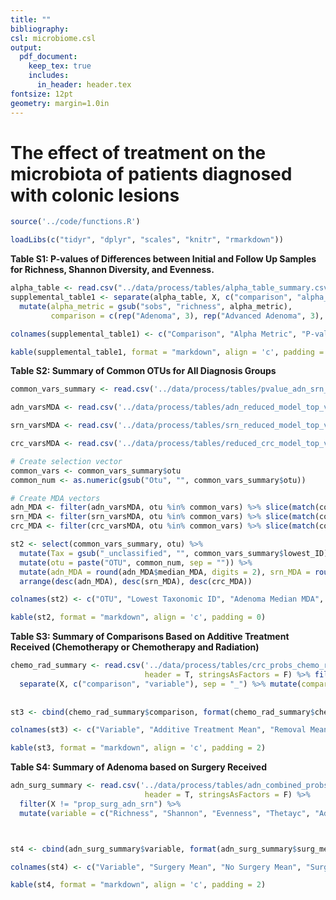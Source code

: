 ---
title: ""
bibliography:
csl: microbiome.csl
output:
  pdf_document:
    keep_tex: true
    includes:
      in_header: header.tex
fontsize: 12pt
geometry: margin=1.0in
---

# The effect of treatment on the microbiota of patients diagnosed with colonic lesions

\vspace{10mm}

\begin{center}
Marc A Sze, Nielson T Baxter, Mack T Ruffin IV, Mary AM Rogers, and Patrick D Schloss

\vspace{10mm}

Supplemental
\end{center}


\newpage

```{r knitr_settings, eval=TRUE, echo=FALSE, warning=FALSE, message=FALSE}

source('../code/functions.R')

loadLibs(c("tidyr", "dplyr", "scales", "knitr", "rmarkdown"))

```



**Table S1: P-values of Differences between Initial and Follow Up Samples for Richness, Shannon Diversity, and Evenness.**

```{r supplemental_table1, echo=FALSE, message=FALSE, warning=FALSE}

alpha_table <- read.csv("../data/process/tables/alpha_table_summary.csv", header = T, stringsAsFactors = F)
supplemental_table1 <- separate(alpha_table, X, c("comparison", "alpha_metric"), sep="_") %>% 
  mutate(alpha_metric = gsub("sobs", "richness", alpha_metric), 
         comparison = c(rep("Adenoma", 3), rep("Advanced Adenoma", 3), rep("Carcinoma", 3)))

colnames(supplemental_table1) <- c("Comparison", "Alpha Metric", "P-value", "BH Adjusted P-value")

kable(supplemental_table1, format = "markdown", align = 'c', padding = 2)
```


\newpage

\newcommand{\blandscape}{\begin{landscape}}
\newcommand{\elandscape}{\end{landscape}}

**Table S2: Summary of Common OTUs for All Diagnosis Groups**

\footnotesize

```{r supplemental_table2, echo=FALSE, message=FALSE, warning=FALSE}

common_vars_summary <- read.csv('../data/process/tables/pvalue_adn_srn_crc_common_imp_vars.csv', header = T, row.names = 1, stringsAsFactors = F)

adn_varsMDA <- read.csv('../data/process/tables/adn_reduced_model_top_vars_MDA_Summary.csv', header = T, stringsAsFactors = F)

srn_varsMDA <- read.csv('../data/process/tables/srn_reduced_model_top_vars_MDA_Summary.csv', header = T, stringsAsFactors = F)

crc_varsMDA <- read.csv('../data/process/tables/reduced_crc_model_top_vars_MDA_Summary.csv', header = T, stringsAsFactors = F)

# Create selection vector
common_vars <- common_vars_summary$otu
common_num <- as.numeric(gsub("Otu", "", common_vars_summary$otu))

# Create MDA vectors
adn_MDA <- filter(adn_varsMDA, otu %in% common_vars) %>% slice(match(common_vars, otu)) %>% select(median_MDA)
srn_MDA <- filter(srn_varsMDA, otu %in% common_vars) %>% slice(match(common_vars, otu)) %>% select(median_MDA)
crc_MDA <- filter(crc_varsMDA, otu %in% common_vars) %>% slice(match(common_vars, otu)) %>% select(median_MDA)

st2 <- select(common_vars_summary, otu) %>%
  mutate(Tax = gsub("_unclassified", "", common_vars_summary$lowest_ID)) %>%
  mutate(otu = paste("OTU", common_num, sep = "")) %>%
  mutate(adn_MDA = round(adn_MDA$median_MDA, digits = 2), srn_MDA = round(srn_MDA$median_MDA, digits = 2), crc_MDA = round(crc_MDA$median_MDA, digits = 2)) %>%
  arrange(desc(adn_MDA), desc(srn_MDA), desc(crc_MDA))

colnames(st2) <- c("OTU", "Lowest Taxonomic ID", "Adenoma Median MDA", "Advanced Adenoma Median MDA", "Carcinoma Median MDA")

kable(st2, format = "markdown", align = 'c', padding = 0)
```
\normalsize
\newpage


**Table S3: Summary of Comparisons Based on Additive Treatment Received (Chemotherapy or Chemotherapy and Radiation)**
\footnotesize
```{r supplemental_table3, echo=FALSE, message=FALSE, warning=FALSE}

chemo_rad_summary <- read.csv('../data/process/tables/crc_probs_chemo_rad_pvalue_summary.csv',
                              header = T, stringsAsFactors = F) %>% filter(X != "chemo_v_rads_red") %>% 
  separate(X, c("comparison", "variable"), sep = "_") %>% mutate(comparison = c("Richness", "Shannon", "Evenness", "Thetayc", "Positive Probability")) %>% select(-variable)
  
  
st3 <- cbind(chemo_rad_summary$comparison, format(chemo_rad_summary$chemo_rad_mean, digits = 1, nsmall = 1), format(chemo_rad_summary$removal_only_mean, digits = 1, nsmall = 1), format(chemo_rad_summary$cr_sd, digits = 1, nsmall = 1), format(chemo_rad_summary$ro_sd, digits = 1, nsmall = 1), format(chemo_rad_summary$pvalue, scientific = TRUE, digits = 2), format(chemo_rad_summary$bh, scientific = TRUE, digits = 2))

colnames(st3) <- c("Variable", "Additive Treatment Mean", "Removal Mean", "Additive Treatment SD", "Removal SD", "P-value", "BH Corrected")

kable(st3, format = "markdown", align = 'c', padding = 2)


```
\normalsize



\newpage

**Table S4: Summary of Adenoma based on Surgery Received**

```{r supplemental_table4, echo=FALSE, message=FALSE, warning=FALSE}


adn_surg_summary <- read.csv('../data/process/tables/adn_combined_probs_surgery_pvalue_summary.csv',
                              header = T, stringsAsFactors = F) %>%
  filter(X != "prop_surg_adn_srn") %>%
  mutate(variable = c("Richness", "Shannon", "Evenness", "Thetayc", "Adenoma Only\nPositive Probability", "Advanced Adenoma Only\nPositive Probablity"))



st4 <- cbind(adn_surg_summary$variable, format(adn_surg_summary$surg_mean, digits = 1, nsmall = 1), format(adn_surg_summary$no_surg_mean, digits = 1, nsmall = 1), format(adn_surg_summary$surg_sd, digits = 1, nsmall = 1), format(adn_surg_summary$no_surg_sd, digits = 1, nsmall = 1), format(adn_surg_summary$pvalue, scientific = TRUE, digits = 2), format(adn_surg_summary$bh, scientific = TRUE, digits = 2))

colnames(st4) <- c("Variable", "Surgery Mean", "No Surgery Mean", "Surgery SD", "No Surgery SD", "P-value", "BH Corrected")

kable(st4, format = "markdown", align = 'c', padding = 2)


```
